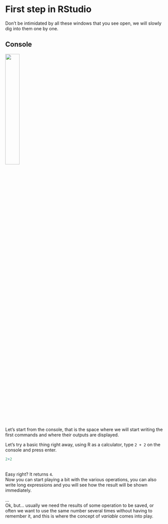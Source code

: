 # First step in RStudio

Don't be intimidated by all these windows that you see open, we will slowly dig into them one by one.

## Console {.unnumbered}
<img src="images/png/rstudio-console.png" height=30%>

Let's start from the console, that is the space where we will start writing the first commands and where their outputs are displayed.

Let's try a basic thing right away, using R as a calculator, type `2 + 2` on the console and press enter.

```r
2+2
```
<br>
Easy right? It returns `4`.
<br>
Now you can start playing a bit with the various operations, you can also write long expressions and you will see how the result will be shown immediately.

... <br>
Ok, but... usually we need the results of some operation to be saved, or often we want to use the same number several times without having to remember it, and this is where the concept of <em>variable</em> comes into play.
